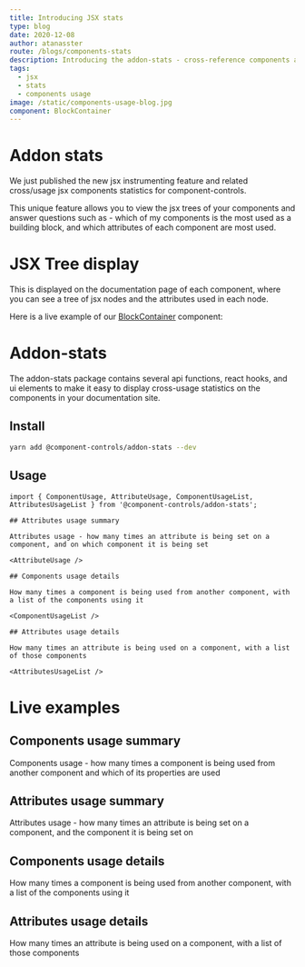 ```yaml
---
title: Introducing JSX stats
type: blog
date: 2020-12-08
author: atanasster
route: /blogs/components-stats
description: Introducing the addon-stats - cross-reference components and attributes usage statistics for jsx
tags:
  - jsx
  - stats
  - components usage
image: /static/components-usage-blog.jpg
component: BlockContainer
---
```



# Addon stats

We just published the new jsx instrumenting feature and related cross/usage jsx components statistics for component-controls. 

This unique feature allows you to view the jsx trees of your components and answer questions such as - which of my components is the most used as a building block, and which attributes of each component are most used.


# JSX Tree display

This is displayed on the documentation page of each component, where you can see a tree of jsx nodes and the attributes used in each node. 

Here is a live example of our [BlockContainer](/api/components-blockcontainer--overview) component:

<Playground>
  <ComponentJSX of={BlockContainer} />
</Playground>  

# Addon-stats

The addon-stats package contains several api functions, react hooks, and ui elements to make it easy to display cross-usage statistics on the components in your documentation site.

## Install

```sh
yarn add @component-controls/addon-stats --dev
```

## Usage

```mdx:title=stats-page.mdx
import { ComponentUsage, AttributeUsage, ComponentUsageList, AttributesUsageList } from '@component-controls/addon-stats';

## Attributes usage summary

Attributes usage - how many times an attribute is being set on a component, and on which component it is being set

<AttributeUsage />

## Components usage details

How many times a component is being used from another component, with a list of the components using it

<ComponentUsageList />

## Attributes usage details

How many times an attribute is being used on a component, with a list of those components

<AttributesUsageList />

```
# Live examples

## Components usage summary

Components usage - how many times a component is being used from another component and which of its properties are used

<ComponentUsage />

## Attributes usage summary

Attributes usage - how many times an attribute is being set on a component, and the component it is being set on

<AttributeUsage />

## Components usage details

How many times a component is being used from another component, with a list of the components using it

<ComponentUsageList />

## Attributes usage details

How many times an attribute is being used on a component, with a list of those components

<AttributesUsageList />
